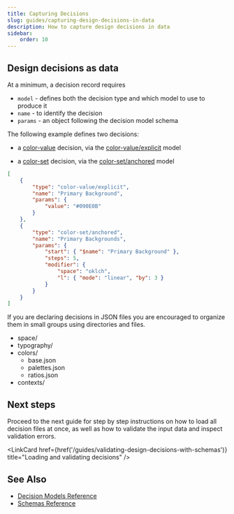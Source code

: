 ```yaml
---
title: Capturing Decisions
slug: guides/capturing-design-decisions-in-data
description: How to capture design decisions in data
sidebar:
    order: 10
---
```




## Design decisions as data

At a minimum, a decision record requires

-   `model` - defines both the decision type and which model to use to produce it
-   `name` - to identify the decision
-   `params` - an object following the decision model schema

The following example defines two decisions:

-   a [color-value](/decision-models/color-value) decision, via the
    [color-value/explicit](/decision-models/color-value#explicit) model

-   a [color-set](/decision-models/color-set) decision, via the
    [color-set/anchored](/decision-models/color-set#anchored) model

```json
[
    {
        "type": "color-value/explicit",
        "name": "Primary Background",
        "params": {
            "value": "#090E0B"
        }
    },
    {
        "type": "color-set/anchored",
        "name": "Primary Backgrounds",
        "params": {
            "start": { "$name": "Primary Background" },
            "steps": 5,
            "modifier": {
                "space": "oklch",
                "l": { "mode": "linear", "by": 3 }
            }
        }
    }
]
```

If you are declaring decisions in JSON files you are encouraged to organize them in small groups
using directories and files.

<FileTree>

-   space/
-   typography/
-   colors/
    -   base.json
    -   palettes.json
    -   ratios.json
-   contexts/

</FileTree>

## Next steps

Proceed to the next guide for step by step instructions on how to load all
decision files at once, as well as how to validate the input data and inspect
validation errors.

<LinkCard
    href={href('/guides/validating-design-decisions-with-schemas')}
    title="Loading and validating decisions"
/>

## See Also

-   [Decision Models Reference](/decision-models)
-   [Schemas Reference](/schemas)

